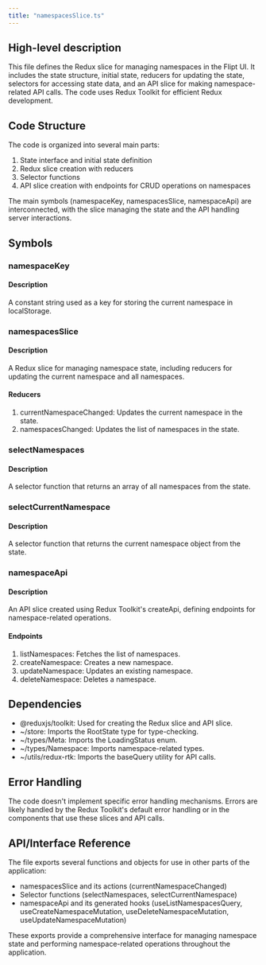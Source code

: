 ```yaml
---
title: "namespacesSlice.ts"
---
```


## High-level description

This file defines the Redux slice for managing namespaces in the Flipt UI. It includes the state structure, initial state, reducers for updating the state, selectors for accessing state data, and an API slice for making namespace-related API calls. The code uses Redux Toolkit for efficient Redux development.

## Code Structure

The code is organized into several main parts:
1. State interface and initial state definition
2. Redux slice creation with reducers
3. Selector functions
4. API slice creation with endpoints for CRUD operations on namespaces

The main symbols (namespaceKey, namespacesSlice, namespaceApi) are interconnected, with the slice managing the state and the API handling server interactions.

## Symbols

### namespaceKey
#### Description
A constant string used as a key for storing the current namespace in localStorage.

### namespacesSlice
#### Description
A Redux slice for managing namespace state, including reducers for updating the current namespace and all namespaces.

#### Reducers
1. currentNamespaceChanged: Updates the current namespace in the state.
2. namespacesChanged: Updates the list of namespaces in the state.

### selectNamespaces
#### Description
A selector function that returns an array of all namespaces from the state.

### selectCurrentNamespace
#### Description
A selector function that returns the current namespace object from the state.

### namespaceApi
#### Description
An API slice created using Redux Toolkit's createApi, defining endpoints for namespace-related operations.

#### Endpoints
1. listNamespaces: Fetches the list of namespaces.
2. createNamespace: Creates a new namespace.
3. updateNamespace: Updates an existing namespace.
4. deleteNamespace: Deletes a namespace.

## Dependencies
- @reduxjs/toolkit: Used for creating the Redux slice and API slice.
- ~/store: Imports the RootState type for type-checking.
- ~/types/Meta: Imports the LoadingStatus enum.
- ~/types/Namespace: Imports namespace-related types.
- ~/utils/redux-rtk: Imports the baseQuery utility for API calls.

## Error Handling
The code doesn't implement specific error handling mechanisms. Errors are likely handled by the Redux Toolkit's default error handling or in the components that use these slices and API calls.

## API/Interface Reference
The file exports several functions and objects for use in other parts of the application:
- namespacesSlice and its actions (currentNamespaceChanged)
- Selector functions (selectNamespaces, selectCurrentNamespace)
- namespaceApi and its generated hooks (useListNamespacesQuery, useCreateNamespaceMutation, useDeleteNamespaceMutation, useUpdateNamespaceMutation)

These exports provide a comprehensive interface for managing namespace state and performing namespace-related operations throughout the application.